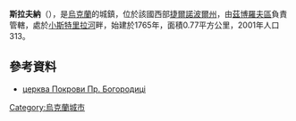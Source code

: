 {{coord|49|43|4|N|25|1|57|E|scale:30000|display=title}}

'''斯拉夫納'''（{{lang-uk|Славна}}），是[[烏克蘭|烏克蘭]]的城鎮，位於該國西部[[捷爾諾波爾州|捷爾諾波爾州]]，由[[茲博羅夫區|茲博羅夫區]]負責管轄，處於[[小斯特里拉河|小斯特里拉河]]畔，始建於1765年，面積0.77平方公里，2001年人口313。

==參考資料==
*[http://decerkva.org.ua/ter/slavna.html церква Покрови Пр. Богородиці] {{Wayback|url=http://decerkva.org.ua/ter/slavna.html |date=20200813025820 }}

{{Ukraine-geo-stub}}
[[Category:烏克蘭城市|Category:烏克蘭城市]]
